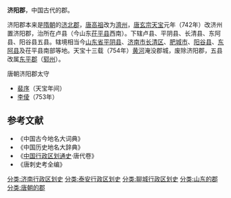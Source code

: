 '''济阳郡'''，中国古代的郡。

济阳郡本来是[[隋朝|隋朝]]的[[济北郡|济北郡]]，[[唐高祖|唐高祖]]改为[[濟州_(北魏)|濟州]]，[[唐玄宗|唐玄宗]][[天宝|天宝]]元年（742年）改济州置济阳郡，治所在卢县（今山东[[茌平县|茌平县]]西南）。下辖卢县、平阴县、长清县、东阿县、阳谷县五县。辖境相当今[[山东省|山东省]][[平阴县|平阴县]]、[[济南市|济南市]][[长清区|长清区]]、[[肥城市|肥城市]]、[[阳谷县|阳谷县]]、[[东阿县|东阿县]]及茌平县南部等地。天宝十三载（754年）[[黄河|黄河]]淹没郡城，废除济阳郡，五县改属[[东平郡_(刘宋)|东平郡]]（[[郓州|郓州]]）。

;唐朝济阳郡太守
*[[裴序|裴序]]（天宝年间）
*[[李倰|李倰]]（753年）

==参考文献==
*《中国古今地名大词典》
*《中国历史地名大辞典》
*《[[中国行政区划通史|中国行政区划通史]]·唐代卷》
*《唐刺史考全编》

{{DEFAULTSORT:J}}
[[分类:济南行政区划史|分类:济南行政区划史]]
[[分类:泰安行政区划史|分类:泰安行政区划史]]
[[分类:聊城行政区划史|分类:聊城行政区划史]]
[[分类:山东的郡|分类:山东的郡]]
[[分类:唐朝的郡|分类:唐朝的郡]]